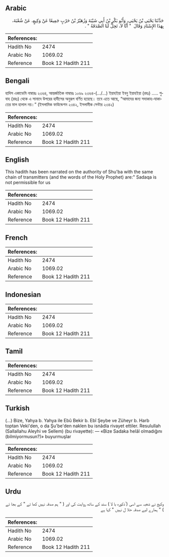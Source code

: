 ## Arabic


<div dir="rtl" lang="ar" style={{fontSize:'larger',backgroundColor:'#f8f9fa',padding:20}}>
حَدَّثَنَا يَحْيَى بْنُ يَحْيَى، وَأَبُو بَكْرِ بْنُ أَبِي شَيْبَةَ وَزُهَيْرُ بْنُ حَرْبٍ جَمِيعًا عَنْ وَكِيعٍ، عَنْ شُعْبَةَ، بِهَذَا الإِسْنَادِ وَقَالَ ‏ "‏ أَنَّا لاَ، تَحِلُّ لَنَا الصَّدَقَةُ ‏"‏ ‏.‏
</div>
<div style={{backgroundColor:'#f8f9fa',padding:20, marginBottom: 10}}><table> <thead> <tr> <th>References:</th> <th></th> </tr> </thead> <tbody><tr><td>Hadith No</td><td>2474</td></tr><tr><td>Arabic No</td><td>1069.02</td></tr><tr><td>Reference</td><td>Book 12 Hadith 211</td></tr></tbody></table></div>

## Bengali


<div dir="ltr" lang="bn" style={{fontSize:'larger',backgroundColor:'#f8f9fa',padding:20}}>
হাদিস একাডেমি নাম্বারঃ ২৩৬৪, আন্তর্জাতিক নাম্বারঃ ১০৬৯ ২৩৬৪-(.../...) ইয়াহইয়া ইবনু ইয়াহইয়া (রহঃ) ..... শুবাহ (রহঃ) থেকে এ সানাদে উপরের হাদীসের অনুরূপ বর্ণিত হয়েছে। তবে এতে আছে, “আমাদের জন্য সদাকাহ-যাকাতের মাল হালাল নয়।” (ইসলামিক ফাউন্ডেশন ২৩৪২, ইসলামীক সেন্টার ২৩৪২)
</div>
<div style={{backgroundColor:'#f8f9fa',padding:20, marginBottom: 10}}><table> <thead> <tr> <th>References:</th> <th></th> </tr> </thead> <tbody><tr><td>Hadith No</td><td>2474</td></tr><tr><td>Arabic No</td><td>1069.02</td></tr><tr><td>Reference</td><td>Book 12 Hadith 211</td></tr></tbody></table></div>

## English


<div dir="ltr" lang="en" style={{fontSize:'larger',backgroundColor:'#f8f9fa',padding:20}}>
This hadith has been narrated on the authority of Shu'ba with the same chain of transmitters (and the words of the Holy Prophet) are:" Sadaqa is not permissible for us
</div>
<div style={{backgroundColor:'#f8f9fa',padding:20, marginBottom: 10}}><table> <thead> <tr> <th>References:</th> <th></th> </tr> </thead> <tbody><tr><td>Hadith No</td><td>2474</td></tr><tr><td>Arabic No</td><td>1069.02</td></tr><tr><td>Reference</td><td>Book 12 Hadith 211</td></tr></tbody></table></div>

## French


<div dir="ltr" lang="fr" style={{fontSize:'larger',backgroundColor:'#f8f9fa',padding:20}}>

</div>
<div style={{backgroundColor:'#f8f9fa',padding:20, marginBottom: 10}}><table> <thead> <tr> <th>References:</th> <th></th> </tr> </thead> <tbody><tr><td>Hadith No</td><td>2474</td></tr><tr><td>Arabic No</td><td>1069.02</td></tr><tr><td>Reference</td><td>Book 12 Hadith 211</td></tr></tbody></table></div>

## Indonesian


<div dir="ltr" lang="id" style={{fontSize:'larger',backgroundColor:'#f8f9fa',padding:20}}>

</div>
<div style={{backgroundColor:'#f8f9fa',padding:20, marginBottom: 10}}><table> <thead> <tr> <th>References:</th> <th></th> </tr> </thead> <tbody><tr><td>Hadith No</td><td>2474</td></tr><tr><td>Arabic No</td><td>1069.02</td></tr><tr><td>Reference</td><td>Book 12 Hadith 211</td></tr></tbody></table></div>

## Tamil


<div dir="ltr" lang="ta" style={{fontSize:'larger',backgroundColor:'#f8f9fa',padding:20}}>

</div>
<div style={{backgroundColor:'#f8f9fa',padding:20, marginBottom: 10}}><table> <thead> <tr> <th>References:</th> <th></th> </tr> </thead> <tbody><tr><td>Hadith No</td><td>2474</td></tr><tr><td>Arabic No</td><td>1069.02</td></tr><tr><td>Reference</td><td>Book 12 Hadith 211</td></tr></tbody></table></div>

## Turkish


<div dir="ltr" lang="tr" style={{fontSize:'larger',backgroundColor:'#f8f9fa',padding:20}}>
(…) Bize, Yahya b. Yahya ile Ebû Bekir b. Ebî Şeybe ve Züheyr b. Harb toptan Veki'den, o da Şu'be'den naklen bu isnâdla rivayet ettiler. Resulullah (Sallallahu Aleyhi ve Sellem) (bu rivayette): — «Bize Sadaka helâl olmadığını (bilmiyormusun?)» buyurmuşlar
</div>
<div style={{backgroundColor:'#f8f9fa',padding:20, marginBottom: 10}}><table> <thead> <tr> <th>References:</th> <th></th> </tr> </thead> <tbody><tr><td>Hadith No</td><td>2474</td></tr><tr><td>Arabic No</td><td>1069.02</td></tr><tr><td>Reference</td><td>Book 12 Hadith 211</td></tr></tbody></table></div>

## Urdu


<div dir="rtl" lang="ur" style={{fontSize:'larger',backgroundColor:'#f8f9fa',padding:20}}>
وکیع نے شعبہ سے اسی ( ؐذکورہ با لا ) سند کے ساتھ روایت کی اور ( " ہم صدقہ نہیں کھا تے " کے بجا ئے ) " ہمارے لیے صدقہ حلا ل نہیں " کہا ہے
</div>
<div style={{backgroundColor:'#f8f9fa',padding:20, marginBottom: 10}}><table> <thead> <tr> <th>References:</th> <th></th> </tr> </thead> <tbody><tr><td>Hadith No</td><td>2474</td></tr><tr><td>Arabic No</td><td>1069.02</td></tr><tr><td>Reference</td><td>Book 12 Hadith 211</td></tr></tbody></table></div>